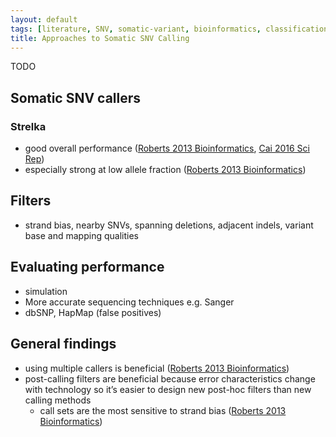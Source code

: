 ```yaml
---
layout: default
tags: [literature, SNV, somatic-variant, bioinformatics, classification]
title: Approaches to Somatic SNV Calling
---
```


TODO

## Somatic SNV callers

### Strelka

* good overall performance ([Roberts 2013 Bioinformatics][Roberts 2013 Bioinformatics], [Cai 2016 Sci Rep][Cai 2016 Sci Rep])
* especially strong at low allele fraction ([Roberts 2013 Bioinformatics][Roberts 2013 Bioinformatics])

## Filters

* strand bias, nearby SNVs, spanning deletions, adjacent indels, variant base and mapping qualities

## Evaluating performance

* simulation
* More accurate sequencing techniques e.g. Sanger
* dbSNP, HapMap (false positives)

## General findings

* using multiple callers is beneficial ([Roberts 2013 Bioinformatics][Roberts 2013 Bioinformatics])
* post-calling filters are beneficial because error characteristics change with technology so it's easier to design new post-hoc filters than new calling methods
    * call sets are the most sensitive to strand bias ([Roberts 2013 Bioinformatics][Roberts 2013 Bioinformatics])

[Roberts 2013 Bioinformatics]: https://www.ncbi.nlm.nih.gov/pmc/articles/PMC3753564
[Cai 2016 Sci Rep]: https://www.ncbi.nlm.nih.gov/pmc/articles/PMC5118795/

